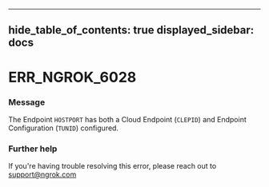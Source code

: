 

---
hide_table_of_contents: true
displayed_sidebar: docs
---


# ERR_NGROK_6028

### Message
The Endpoint `HOSTPORT` has both a Cloud Endpoint (`CLEPID`) and Endpoint Configuration (`TUNID`) configured.

<ErrorDetails />



### Further help
If you're having trouble resolving this error, please reach out to [support@ngrok.com](mailto:support@ngrok.com?subject=Help%20with%20ERR_NGROK_6028)

